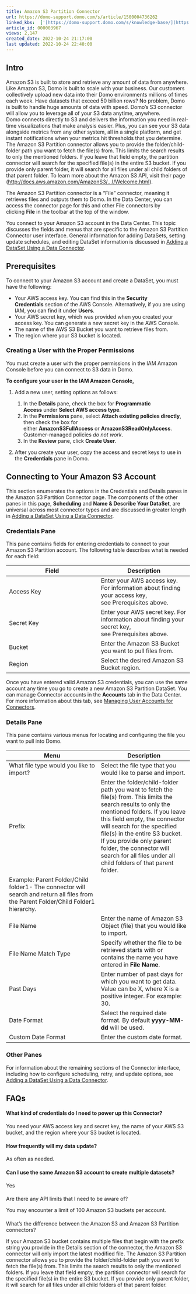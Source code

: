 ```yaml
---
title: Amazon S3 Partition Connector
url: https://domo-support.domo.com/s/article/1500004736262
linked_kbs:  ['[https://domo-support.domo.com/s/knowledge-base/](https://domo-support.domo.com/s/knowledge-base/)', '[https://domo-support.domo.com/s/](https://domo-support.domo.com/s/)', '[https://domo-support.domo.com/s/topic/0TO5w000000ZammGAC](https://domo-support.domo.com/s/topic/0TO5w000000ZammGAC)', '[https://domo-support.domo.com/s/topic/0TO5w000000ZanLGAS](https://domo-support.domo.com/s/topic/0TO5w000000ZanLGAS)', '[https://domo-support.domo.com/s/topic/0TO5w000000ZapAGAS](https://domo-support.domo.com/s/topic/0TO5w000000ZapAGAS)', '[https://domo-support.domo.com/s/article/360042926274](https://domo-support.domo.com/s/article/360042926274)', '[https://domo-support.domo.com/s/article/360042926054](https://domo-support.domo.com/s/article/360042926054)', '[https://domo-support.domo.com/s/article/1500004736262](https://domo-support.domo.com/s/article/1500004736262)', '[https://domo-support.domo.com/s/topic/0TO5w000000ZapAGAS/partition-connectors](https://domo-support.domo.com/s/topic/0TO5w000000ZapAGAS/partition-connectors)', '[https://domo-support.domo.com/s/article/360043429933](https://domo-support.domo.com/s/article/360043429933)', '[https://domo-support.domo.com/s/article/360043429953](https://domo-support.domo.com/s/article/360043429953)', '[https://domo-support.domo.com/s/article/360042925494](https://domo-support.domo.com/s/article/360042925494)', '[https://domo-support.domo.com/s/article/4408174643607](https://domo-support.domo.com/s/article/4408174643607)', '[https://domo-support.domo.com/s/article/360043429913](https://domo-support.domo.com/s/article/360043429913)', '[https://domo-support.domo.com/s/login/](https://domo-support.domo.com/s/login/)']
article_id: 000003967
views: 2,147
created_date: 2022-10-24 21:17:00
last updated: 2022-10-24 22:40:00
---
```




Intro
-----


Amazon S3 is built to store and retrieve any amount of data from anywhere. Like Amazon S3, Domo is built to scale with your business. Our customers collectively upload new data into their Domo environments millions of times each week. Have datasets that exceed 50 billion rows? No problem, Domo is built to handle huge amounts of data with speed. Domo’s S3 connector will allow you to leverage all of your S3 data anytime, anywhere.  
Domo connects directly to S3 and delivers the information you need in real-time visualizations that make analysis easier. Plus, you can see your S3 data alongside metrics from any other system, all in a single platform, and get instant notifications when your metrics hit thresholds that you determine.  
The Amazon S3 Partition connector allows you to provide the folder/child-folder path you want to fetch the file(s) from. This limits the search results to only the mentioned folders. If you leave that field empty, the partition connector will search for the specified file(s) in the entire S3 bucket. If you provide only parent folder, it will search for all files under all child folders of that parent folder. To learn more about the Amazon S3 API, visit their page ([http://docs.aws.amazon.com/AmazonS3/...I/Welcome.html](http://docs.aws.amazon.com/AmazonS3/latest/API/Welcome.html "http://docs.aws.amazon.com/AmazonS3/latest/API/Welcome.html")).


The Amazon S3 Partition connector is a "File" connector, meaning it retrieves files and outputs them to Domo. In the Data Center, you can access the connector page for this and other File connectors by clicking **File** in the toolbar at the top of the window.


You connect to your Amazon S3 account in the Data Center. This topic discusses the fields and menus that are specific to the Amazon S3 Partition Connector user interface. General information for adding DataSets, setting update schedules, and editing DataSet information is discussed in [Adding a DataSet Using a Data Connector](/s/article/360042926274).


Prerequisites
-------------


To connect to your Amazon S3 account and create a DataSet, you must have the following:


* Your AWS access key. You can find this in the **Security Credentials** section of the AWS Console. Alternatively, if you are using IAM, you can find it under **Users**.
* Your AWS secret key, which was provided when you created your access key. You can generate a new secret key in the AWS Console.
* The name of the AWS S3 Bucket you want to retrieve files from.
* The region where your S3 bucket is located.


### Creating a User with the Proper Permissions


You must create a user with the proper permissions in the IAM Amazon Console before you can connect to S3 data in Domo.


**To configure your user in the IAM Amazon Console,**


1. Add a new user, setting options as follows:


	1. In the **Details** pane, check the box for **Programmatic Access** under **Select AWS access type**.
	2. In the **Permissions** pane, select **Attach existing policies directly**, then check the box for either **AmazonS3FullAccess** or **AmazonS3ReadOnlyAccess**.  
	Customer-managed policies *do not work*.
	3. In the **Review** pane, click **Create User**.
2. After you create your user, copy the access and secret keys to use in the **Credentials** pane in Domo.


Connecting to Your Amazon S3 Account
------------------------------------


This section enumerates the options in the Credentials and Details panes in the Amazon S3 Partition Connector page. The components of the other panes in this page, **Scheduling** and **Name & Describe Your DataSet**, are universal across most connector types and are discussed in greater length in [Adding a DataSet Using a Data Connector](/s/article/360042926274).


### Credentials Pane


This pane contains fields for entering credentials to connect to your Amazon S3 Partition account. The following table describes what is needed for each field:




| Field | Description |
| --- | --- |
| Access Key | Enter your AWS access key. For information about finding your access key, see Prerequisites above. |
| Secret Key | Enter your AWS secret key. For information about finding your secret key, see Prerequisites above. |
| Bucket | Enter the Amazon S3 Bucket you want to pull files from. |
| Region | Select the desired Amazon S3 Bucket region. |


Once you have entered valid Amazon S3 credentials, you can use the same account any time you go to create a new Amazon S3 Partition DataSet. You can manage Connector accounts in the **Accounts** tab in the Data Center. For more information about this tab, see [Managing User Accounts for Connectors](/s/article/360042926054).


### Details Pane


This pane contains various menus for locating and configuring the file you want to pull into Domo.




| Menu | Description |
| --- | --- |
| What file type would you like to import? | Select the file type that you would like to parse and import. |
| Prefix | Enter the folder/child-folder path you want to fetch the file(s) from. This limits the search results to only the mentioned folders. If you leave this field empty, the connector will search for the specified file(s) in the entire S3 bucket. If you provide only parent folder, the connector will search for all files under all child folders of that parent folder.
Example: Parent Folder/Child folder1- The connector will search and return all files from the Parent Folder/Child Folder1 hierarchy. |
| File Name | Enter the name of Amazon S3 Object (file) that you would like to import. |
| File Name Match Type | Specify whether the file to be retrieved starts with or contains the name you have entered in **File Name**. |
| Past Days | Enter number of past days for which you want to get data. Value can be X, where X is a positive integer. For example: 30. |
| Date Format | Select the required date format. By default **yyyy-MM-dd** will be used. |
| Custom Date Format | Enter the custom date format. |


### Other Panes


For information about the remaining sections of the Connector interface, including how to configure scheduling, retry, and update options, see [Adding a DataSet Using a Data Connector](/s/article/360042926274).


FAQs
----


#### What kind of credentials do I need to power up this Connector?


You need your AWS access key and secret key, the name of your AWS S3 bucket, and the region where your S3 bucket is located.


#### How frequently will my data update?



As often as needed.





#### Can I use the same Amazon S3 account to create multiple datasets?


Yes





#### 
Are there any API limits that I need to be aware of?


You may encounter a limit of 100 Amazon S3 buckets per account.





#### 
What's the difference between the Amazon S3 and Amazon S3 Partition connectors?


If your Amazon S3 bucket contains multiple files that begin with the prefix string you provide in the Details section of the connector, the Amazon S3 connector will only import the latest modified file. The Amazon S3 Partition connector allows you to provide the folder/child-folder path you want to fetch the file(s) from. This limits the search results to only the mentioned folders. If you leave that field empty, the partition connector will search for the specified file(s) in the entire S3 bucket. If you provide only parent folder, it will search for all files under all child folders of that parent folder.


